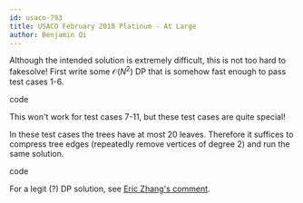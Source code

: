 ```yaml
---
id: usaco-793
title: USACO February 2018 Platinum - At Large
author: Benjamin Qi
---
```


Although the intended solution is extremely difficult, this is not too hard to fakesolve! First write some $\mathcal{O}(N^2)$ DP that is somehow fast enough to pass test cases 1-6.

<Spoiler title="Code">

<IncompleteSection>

code

</IncompleteSection>

</Spoiler>

This won't work for test cases 7-11, but these test cases are quite special!

<Spoiler title="How So?">

In these test cases the trees have at most 20 leaves. Therefore it suffices to compress tree edges (repeatedly remove vertices of degree 2) and run the same solution.

<IncompleteSection>

code

</IncompleteSection>

</Spoiler>

For a legit (?) DP solution, see [Eric Zhang's comment](https://codeforces.com/blog/entry/57170?#comment-410179).
